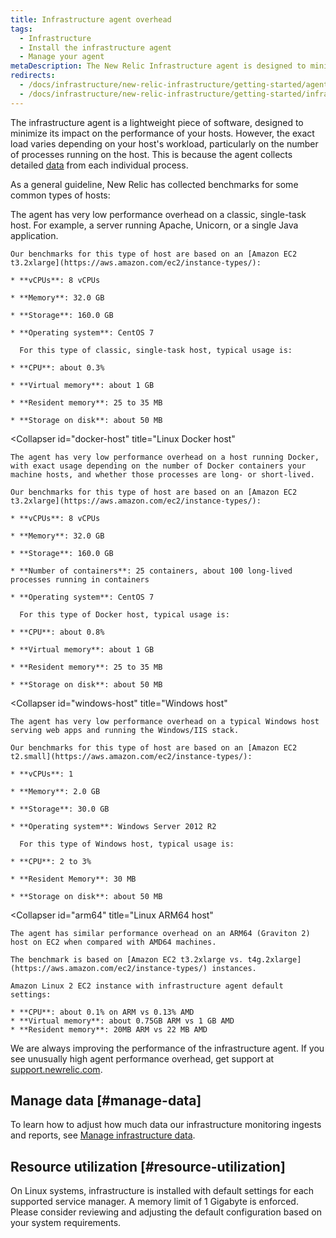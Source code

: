 ```yaml
---
title: Infrastructure agent overhead
tags:
  - Infrastructure
  - Install the infrastructure agent
  - Manage your agent
metaDescription: The New Relic Infrastructure agent is designed to minimize its performance impact. This document outlines resource usage for common scenarios.
redirects:
  - /docs/infrastructure/new-relic-infrastructure/getting-started/agent-performance-overhead
  - /docs/infrastructure/new-relic-infrastructure/getting-started/infrastructure-agent-performance-overhead
---
```


The infrastructure agent is a lightweight piece of software, designed to minimize its impact on the performance of your hosts. However, the exact load varies depending on your host's workload, particularly on the number of processes running on the host. This is because the agent collects detailed [data](/docs/data-analysis/metrics/analyze-your-metrics/data-collection-metric-timeslice-event-data#event-data) from each individual process.

As a general guideline, New Relic has collected benchmarks for some common types of hosts:

<CollapserGroup>
  <Collapser
    id="single-task"
    title="Linux single-task host"
  >
    The agent has very low performance overhead on a classic, single-task host. For example, a server running Apache, Unicorn, or a single Java application.

    Our benchmarks for this type of host are based on an [Amazon EC2 t3.2xlarge](https://aws.amazon.com/ec2/instance-types/):

    * **vCPUs**: 8 vCPUs

    * **Memory**: 32.0 GB

    * **Storage**: 160.0 GB

    * **Operating system**: CentOS 7

      For this type of classic, single-task host, typical usage is:

    * **CPU**: about 0.3%

    * **Virtual memory**: about 1 GB

    * **Resident memory**: 25 to 35 MB

    * **Storage on disk**: about 50 MB
  </Collapser>

  <Collapser
    id="docker-host"
    title="Linux Docker host"
  >
    The agent has very low performance overhead on a host running Docker, with exact usage depending on the number of Docker containers your machine hosts, and whether those processes are long- or short-lived.

    Our benchmarks for this type of host are based on an [Amazon EC2 t3.2xlarge](https://aws.amazon.com/ec2/instance-types/):

    * **vCPUs**: 8 vCPUs

    * **Memory**: 32.0 GB

    * **Storage**: 160.0 GB

    * **Number of containers**: 25 containers, about 100 long-lived processes running in containers

    * **Operating system**: CentOS 7

      For this type of Docker host, typical usage is:

    * **CPU**: about 0.8%

    * **Virtual memory**: about 1 GB

    * **Resident memory**: 25 to 35 MB

    * **Storage on disk**: about 50 MB
  </Collapser>

  <Collapser
    id="windows-host"
    title="Windows host"
  >
    The agent has very low performance overhead on a typical Windows host serving web apps and running the Windows/IIS stack.

    Our benchmarks for this type of host are based on an [Amazon EC2 t2.small](https://aws.amazon.com/ec2/instance-types/):

    * **vCPUs**: 1

    * **Memory**: 2.0 GB

    * **Storage**: 30.0 GB

    * **Operating system**: Windows Server 2012 R2

      For this type of Windows host, typical usage is:

    * **CPU**: 2 to 3%

    * **Resident Memory**: 30 MB

    * **Storage on disk**: about 50 MB
  </Collapser>

  <Collapser
    id="arm64"
    title="Linux ARM64 host"
  >
    The agent has similar performance overhead on an ARM64 (Graviton 2) host on EC2 when compared with AMD64 machines.

    The benchmark is based on [Amazon EC2 t3.2xlarge vs. t4g.2xlarge](https://aws.amazon.com/ec2/instance-types/) instances.

    Amazon Linux 2 EC2 instance with infrastructure agent default settings:

    * **CPU**: about 0.1% on ARM vs 0.13% AMD
    * **Virtual memory**: about 0.75GB ARM vs 1 GB AMD
    * **Resident memory**: 20MB ARM vs 22 MB AMD
  </Collapser>
</CollapserGroup>

We are always improving the performance of the infrastructure agent. If you see unusually high agent performance overhead, get support at [support.newrelic.com](https://support.newrelic.com).

## Manage data [#manage-data]

To learn how to adjust how much data our infrastructure monitoring ingests and reports, see [Manage infrastructure data](/docs/infrastructure/manage-your-data/data-instrumentation/manage-infrastructure-data-reporting).

## Resource utilization [#resource-utilization]

On Linux systems, infrastructure is installed with default settings for each supported service manager. A memory limit of 1 Gigabyte is enforced. Please consider reviewing and adjusting the default configuration based on your system requirements.
